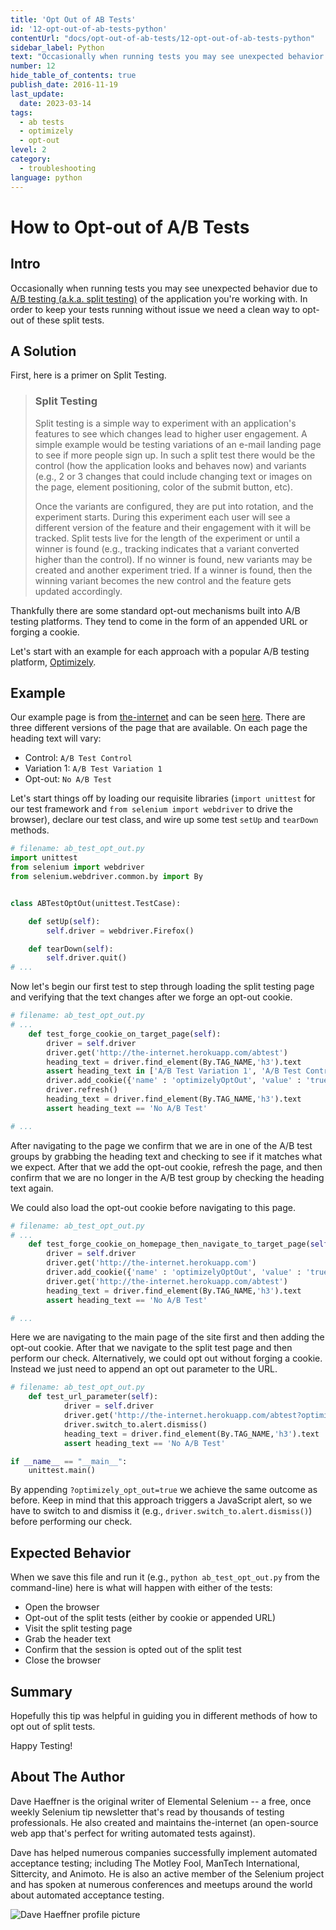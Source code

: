 ```yaml
---
title: 'Opt Out of AB Tests'
id: '12-opt-out-of-ab-tests-python'
contentUrl: "docs/opt-out-of-ab-tests/12-opt-out-of-ab-tests-python"
sidebar_label: Python
text: "Occasionally when running tests you may see unexpected behavior due to A/B testing of the application you're working with. In order to keep your tests running without issue we need a clean way to opt-out of these split tests."
number: 12
hide_table_of_contents: true
publish_date: 2016-11-19
last_update:
  date: 2023-03-14
tags:
  - ab tests
  - optimizely
  - opt-out
level: 2
category:
  - troubleshooting
language: python
---
```


# How to Opt-out of A/B Tests

## Intro

Occasionally when running tests you may see unexpected behavior due to [A/B testing (a.k.a. split testing)](http://en.wikipedia.org/wiki/A/B_testing) of the application you're working with. In order to keep your tests running without issue we need a clean way to opt-out of these split tests.

## A Solution

First, here is a primer on Split Testing.
>### Split Testing
>Split testing is a simple way to experiment with an application's features to see which changes lead to higher user engagement. A simple example would be testing variations of an e-mail landing page to see if more people sign up. In such a split test there would be the control (how the application looks and behaves now) and variants (e.g., 2 or 3 changes that could include changing text or images on the page, element positioning, color of the submit button, etc).
>
>Once the variants are configured, they are put into rotation, and the experiment starts. During this experiment each user will see a different version of the feature and their engagement with it will be tracked. Split tests live for the length of the experiment or until a winner is found (e.g., tracking indicates that a variant converted higher than the control). If no winner is found, new variants may be created and another experiment tried. If a winner is found, then the winning variant becomes the new control and the feature gets updated accordingly.


Thankfully there are some standard opt-out mechanisms built into A/B testing platforms. They tend to come in the form of an appended URL or forging a cookie.

Let's start with an example for each approach with a popular A/B testing platform, [Optimizely](https://www.optimizely.com/).

## Example

Our example page is from [the-internet](http://github.com/tourdedave/the-internet) and can be seen [here](http://the-internet.herokuapp.com/abtest). There are three different versions of the page that are available. On each page the heading text will vary:

+ Control: `A/B Test Control`
+ Variation 1: `A/B Test Variation 1`
+ Opt-out: `No A/B Test`

Let's start things off by loading our requisite libraries (`import unittest` for our test framework and `from selenium import webdriver` to drive the browser), declare our test class, and wire up some test `setUp` and `tearDown` methods.

```python
# filename: ab_test_opt_out.py
import unittest
from selenium import webdriver
from selenium.webdriver.common.by import By


class ABTestOptOut(unittest.TestCase):

    def setUp(self):
        self.driver = webdriver.Firefox()

    def tearDown(self):
        self.driver.quit()
# ...
```

Now let's begin our first test to step through loading the split testing page and verifying that the text changes after we forge an opt-out cookie.

```python
# filename: ab_test_opt_out.py
# ...
    def test_forge_cookie_on_target_page(self):
        driver = self.driver
        driver.get('http://the-internet.herokuapp.com/abtest')
        heading_text = driver.find_element(By.TAG_NAME,'h3').text
        assert heading_text in ['A/B Test Variation 1', 'A/B Test Control']
        driver.add_cookie({'name' : 'optimizelyOptOut', 'value' : 'true'})
        driver.refresh()
        heading_text = driver.find_element(By.TAG_NAME,'h3').text
        assert heading_text == 'No A/B Test'

# ...
```

After navigating to the page we confirm that we are in one of the A/B test groups by grabbing the heading text and checking to see if it matches what we expect. After that we add the opt-out cookie, refresh the page, and then confirm that we are no longer in the A/B test group by checking the heading text again.

We could also load the opt-out cookie before navigating to this page.

```python
# filename: ab_test_opt_out.py
# ...
    def test_forge_cookie_on_homepage_then_navigate_to_target_page(self):
        driver = self.driver
        driver.get('http://the-internet.herokuapp.com')
        driver.add_cookie({'name' : 'optimizelyOptOut', 'value' : 'true'})
        driver.get('http://the-internet.herokuapp.com/abtest')
        heading_text = driver.find_element(By.TAG_NAME,'h3').text
        assert heading_text == 'No A/B Test'

# ...
```

Here we are navigating to the main page of the site first and then adding the opt-out cookie. After that we navigate to the split test page and then perform our check. Alternatively, we could opt out without forging a cookie. Instead we just need to append an opt out parameter to the URL.

```python
# filename: ab_test_opt_out.py
    def test_url_parameter(self):
            driver = self.driver
            driver.get('http://the-internet.herokuapp.com/abtest?optimizely_opt_out=true')
            driver.switch_to.alert.dismiss()
            heading_text = driver.find_element(By.TAG_NAME,'h3').text
            assert heading_text == 'No A/B Test'

if __name__ == "__main__":
    unittest.main()
```

By appending `?optimizely_opt_out=true` we achieve the same outcome as before. Keep in mind that this approach triggers a JavaScript alert, so we have to switch to and dismiss it (e.g., `driver.switch_to.alert.dismiss()`) before performing our check.

## Expected Behavior

When we save this file and run it (e.g., `python ab_test_opt_out.py` from the command-line) here is what will happen with either of the tests:

+ Open the browser
+ Opt-out of the split tests (either by cookie or appended URL)
+ Visit the split testing page
+ Grab the header text
+ Confirm that the session is opted out of the split test
+ Close the browser

## Summary

Hopefully this tip was helpful in guiding you in different methods of how to opt out of split tests.

Happy Testing!

## About The Author

Dave Haeffner is the original writer of Elemental Selenium -- a free, once weekly Selenium tip newsletter that's read by thousands of testing professionals. He also created and maintains the-internet (an open-source web app that's perfect for writing automated tests against).

Dave has helped numerous companies successfully implement automated acceptance testing; including The Motley Fool, ManTech International, Sittercity, and Animoto. He is also an active member of the Selenium project and has spoken at numerous conferences and meetups around the world about automated acceptance testing.

![Dave Haeffner profile picture](/img/authors/dave-haeffner.jpeg#author-img 'a title')
